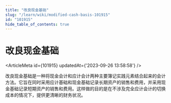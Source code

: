 ```yaml
---
title: "改良现金基础"
slug: "/learn/wiki/modified-cash-basis-101915"
id: "101915"
hide_table_of_contents: true
---
```



# 改良现金基础

<ArticleMeta id={101915} updatedAt={'2023-09-26 13:58:58'} />
<div className='border-solid border-b border-t-0 my-4 border-[var(--ifm-color-gray-300)]' />

改良现金基础是一种将现金会计和应计会计两种主要簿记实践元素结合起来的会计方法。它旨在同时采用应计基础和现金基础记录长期资产的销售和费用，并采用现金基础记录短期资产的销售和费用。这样做的目的是在不涉及完全应计会计的切换成本的情况下，提供更清晰的财务状况。

